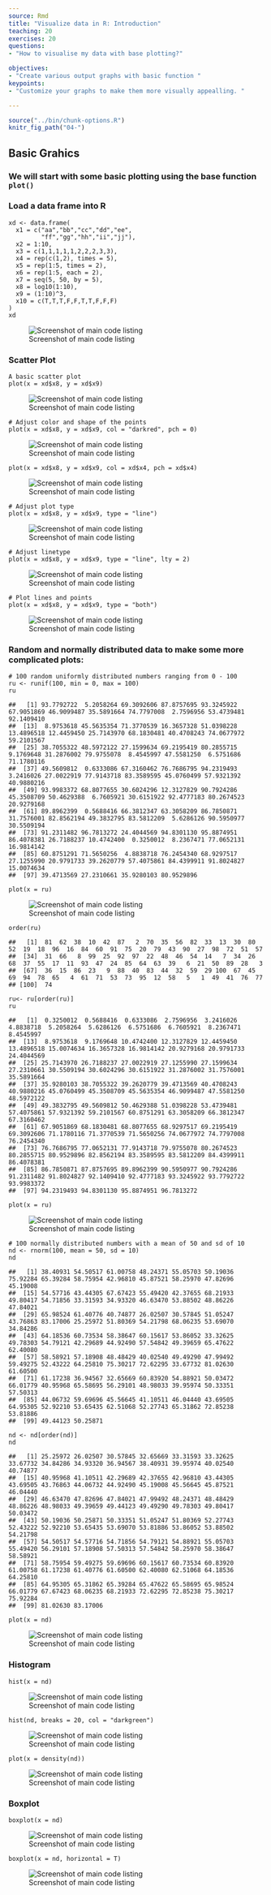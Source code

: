 ```yaml
---
source: Rmd
title: "Visualize data in R: Introduction"
teaching: 20
exercises: 20
questions:
- "How to visualise my data with base plotting?"

objectives:
- "Create various output graphs with basic function "
keypoints:
- "Customize your graphs to make them more visually appealling. "

---
```


```r
source("../bin/chunk-options.R")
knitr_fig_path("04-")
```
## Basic Grahics
### We will start with some basic plotting using the base function `plot()`

### Load a data frame into R
```
xd <- data.frame(
  x1 = c("aa","bb","cc","dd","ee",
         "ff","gg","hh","ii","jj"),
  x2 = 1:10,
  x3 = c(1,1,1,1,1,2,2,2,3,3),
  x4 = rep(c(1,2), times = 5),
  x5 = rep(1:5, times = 2),
  x6 = rep(1:5, each = 2),
  x7 = seq(5, 50, by = 5),
  x8 = log10(1:10),
  x9 = (1:10)^3,
  x10 = c(T,T,T,F,F,T,T,F,F,F)
)
xd
```
![Screenshot of main code listing](../fig/Visualize-your-data-1.png)

### Scatter Plot

```
A basic scatter plot
plot(x = xd$x8, y = xd$x9)
```
![Screenshot of main code listing](../fig/Visualize-your-data-2.png)

```
# Adjust color and shape of the points
plot(x = xd$x8, y = xd$x9, col = "darkred", pch = 0)
```
![Screenshot of main code listing](../fig/Visualize-your-data-3.png)

```
plot(x = xd$x8, y = xd$x9, col = xd$x4, pch = xd$x4)
```
![Screenshot of main code listing](../fig/Visualize-your-data-4.png)

```
# Adjust plot type 
plot(x = xd$x8, y = xd$x9, type = "line")
```

![Screenshot of main code listing](../fig/Visualize-your-data-5.png)

```
# Adjust linetype
plot(x = xd$x8, y = xd$x9, type = "line", lty = 2)
```
![Screenshot of main code listing](../fig/Visualize-your-data-6.png)

```
# Plot lines and points
plot(x = xd$x8, y = xd$x9, type = "both")
```
![Screenshot of main code listing](../fig/Visualize-your-data-7.png)

### Random and normally distributed data to make some more complicated plots:

```
# 100 random uniformly distributed numbers ranging from 0 - 100
ru <- runif(100, min = 0, max = 100)
ru
```
```
##   [1] 93.7792722  5.2058264 69.3092606 87.8757695 93.3245922 67.9051869 46.9099487 35.5891664 74.7797008  2.7596956 53.4739481 92.1409410
##  [13]  8.9753618 45.5635354 71.3770539 16.3657328 51.0398228 13.4896518 12.4459450 25.7143970 68.1830481 40.4708243 74.0677972 59.2101567
##  [25] 38.7055322 48.5972122 27.1599634 69.2195419 80.2855715  9.1769648 31.2876002 79.9755078  8.4545997 47.5581250  6.5751686 71.1780116
##  [37] 49.5609812  0.6333086 67.3160462 76.7686795 94.2319493  3.2416026 27.0022919 77.9143718 83.3589595 45.0760499 57.9321392 40.9880216
##  [49] 93.9983372 68.8077655 30.6024296 12.3127829 90.7924286 45.3508709 50.4629388  6.7605921 30.6151922 92.4777183 80.2674523 20.9279168
##  [61] 89.8962399  0.5688416 66.3812347 63.3058209 86.7850871 31.7576001 82.8562194 49.3832795 83.5812209  5.6286126 90.5950977 30.5509194
##  [73] 91.2311482 96.7813272 24.4044569 94.8301130 95.8874951 86.4078381 26.7188237 10.4742400  0.3250012  8.2367471 77.0652131 16.9814142
##  [85] 60.8751291 71.5650256  4.8838718 76.2454340 68.9297517 27.1255990 20.9791733 39.2620779 57.4075861 84.4399911 91.8024827 15.0074634
##  [97] 39.4713569 27.2310661 35.9280103 80.9529896
```
```
plot(x = ru)
```
![Screenshot of main code listing](../fig/Visualize-your-data-8.png)

```
order(ru)
```
```
##   [1]  81  62  38  10  42  87   2  70  35  56  82  33  13  30  80  52  19  18  96  16  84  60  91  75  20  79  43  90  27  98  72  51  57
##  [34]  31  66   8  99  25  92  97  22  48  46  54  14   7  34  26  68  37  55  17  11  93  47  24  85  64  63  39   6  21  50  89  28   3
##  [67]  36  15  86  23   9  88  40  83  44  32  59  29 100  67  45  69  94  78  65   4  61  71  53  73  95  12  58   5   1  49  41  76  77
## [100]  74
```
```
ru<- ru[order(ru)]
ru
```
```
##   [1]  0.3250012  0.5688416  0.6333086  2.7596956  3.2416026  4.8838718  5.2058264  5.6286126  6.5751686  6.7605921  8.2367471  8.4545997
##  [13]  8.9753618  9.1769648 10.4742400 12.3127829 12.4459450 13.4896518 15.0074634 16.3657328 16.9814142 20.9279168 20.9791733 24.4044569
##  [25] 25.7143970 26.7188237 27.0022919 27.1255990 27.1599634 27.2310661 30.5509194 30.6024296 30.6151922 31.2876002 31.7576001 35.5891664
##  [37] 35.9280103 38.7055322 39.2620779 39.4713569 40.4708243 40.9880216 45.0760499 45.3508709 45.5635354 46.9099487 47.5581250 48.5972122
##  [49] 49.3832795 49.5609812 50.4629388 51.0398228 53.4739481 57.4075861 57.9321392 59.2101567 60.8751291 63.3058209 66.3812347 67.3160462
##  [61] 67.9051869 68.1830481 68.8077655 68.9297517 69.2195419 69.3092606 71.1780116 71.3770539 71.5650256 74.0677972 74.7797008 76.2454340
##  [73] 76.7686795 77.0652131 77.9143718 79.9755078 80.2674523 80.2855715 80.9529896 82.8562194 83.3589595 83.5812209 84.4399911 86.4078381
##  [85] 86.7850871 87.8757695 89.8962399 90.5950977 90.7924286 91.2311482 91.8024827 92.1409410 92.4777183 93.3245922 93.7792722 93.9983372
##  [97] 94.2319493 94.8301130 95.8874951 96.7813272
```

```
plot(x = ru)
```
![Screenshot of main code listing](../fig/Visualize-your-data-9.png)

```
# 100 normally distributed numbers with a mean of 50 and sd of 10
nd <- rnorm(100, mean = 50, sd = 10)
nd
```
```
##   [1] 38.40931 54.50517 61.00758 48.24371 55.05703 50.19036 75.92284 65.39284 58.75954 42.96810 45.87521 58.25970 47.82696 45.19008
##  [15] 54.57716 43.44305 67.67423 55.49420 42.37655 68.21933 49.80417 54.71856 33.31593 34.93320 46.63470 53.88502 48.86226 47.84021
##  [29] 65.98524 61.40776 40.74877 26.02507 30.57845 51.05247 43.76863 83.17006 25.25972 51.80369 54.21798 68.06235 53.69070 34.84286
##  [43] 64.18536 60.73534 58.38647 60.15617 53.86052 33.32625 49.78303 54.79121 42.29689 44.92490 57.54842 49.39659 65.47622 62.40080
##  [57] 58.58921 57.18908 48.48429 40.02540 49.49290 47.99492 59.49275 52.43222 64.25810 75.30217 72.62295 33.67732 81.02630 61.60500
##  [71] 61.17238 36.94567 32.65669 60.83920 54.88921 50.03472 66.01779 40.95968 65.58695 56.29101 48.98033 39.95974 50.33351 57.50313
##  [85] 44.06732 59.69696 45.56645 41.10511 46.04440 43.69505 64.95305 52.92210 53.65435 62.51068 52.27743 65.31862 72.85238 53.81886
##  [99] 49.44123 50.25871
```
```
nd <- nd[order(nd)]
nd
```
```
##   [1] 25.25972 26.02507 30.57845 32.65669 33.31593 33.32625 33.67732 34.84286 34.93320 36.94567 38.40931 39.95974 40.02540 40.74877
##  [15] 40.95968 41.10511 42.29689 42.37655 42.96810 43.44305 43.69505 43.76863 44.06732 44.92490 45.19008 45.56645 45.87521 46.04440
##  [29] 46.63470 47.82696 47.84021 47.99492 48.24371 48.48429 48.86226 48.98033 49.39659 49.44123 49.49290 49.78303 49.80417 50.03472
##  [43] 50.19036 50.25871 50.33351 51.05247 51.80369 52.27743 52.43222 52.92210 53.65435 53.69070 53.81886 53.86052 53.88502 54.21798
##  [57] 54.50517 54.57716 54.71856 54.79121 54.88921 55.05703 55.49420 56.29101 57.18908 57.50313 57.54842 58.25970 58.38647 58.58921
##  [71] 58.75954 59.49275 59.69696 60.15617 60.73534 60.83920 61.00758 61.17238 61.40776 61.60500 62.40080 62.51068 64.18536 64.25810
##  [85] 64.95305 65.31862 65.39284 65.47622 65.58695 65.98524 66.01779 67.67423 68.06235 68.21933 72.62295 72.85238 75.30217 75.92284
##  [99] 81.02630 83.17006
```
```
plot(x = nd)
```
![Screenshot of main code listing](../fig/Visualize-your-data-10.png)

### Histogram

```
hist(x = nd)
```
![Screenshot of main code listing](../fig/Visualize-your-data-11.png)

```
hist(nd, breaks = 20, col = "darkgreen")
```
![Screenshot of main code listing](../fig/Visualize-your-data-12.png)

```
plot(x = density(nd))
```
![Screenshot of main code listing](../fig/Visualize-your-data-13.png)

### Boxplot
```
boxplot(x = nd)
```
![Screenshot of main code listing](../fig/Visualize-your-data-14.png)

```
boxplot(x = nd, horizontal = T)
```
![Screenshot of main code listing](../fig/Visualize-your-data-15.png)
